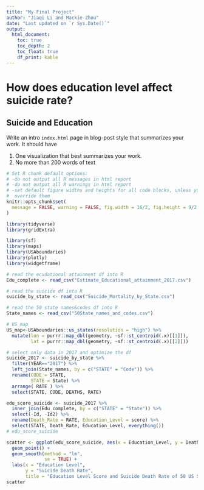 ```yaml
---
title: "My Final Project"
author: "Jiaqi Li and Mackie Zhou"
date: "Last updated on `r Sys.Date()`"
output:
  html_document:
    toc: true
    toc_depth: 2
    toc_float: true
    df_print: kable
---
```


<!--
Comments in HTML are like this! 
-->

# How does education level affect suicide rate?


## Suicide and Education

Write an intro `index.html` page in blog-post style that summarizes your work. It should have

1. One visualization that best summarizes your work.
1. No more than 200 words of text

```r
# Set R chunk default options:
# -do not output all R messages in html report
# -do not output all R warnings in html report
# -set default figure widths and heights for all code blocks, unless you 
#  override them
knitr::opts_chunk$set(
  message = FALSE, warning = FALSE, fig.width = 16/2, fig.height = 9/2
)
```

```r
library(tidyverse)
library(gridExtra)

library(sf)
library(maps)
library(USAboundaries)
library(plotly)
library(widgetframe)

# read the ecudational attainment df into R
Edu_complete <- read_csv("Estimate_Educational_attainment_2017.csv")

# read the suicide df into R
suicide_by_state <- read_csv("Suicide_Mortality_by_State.csv")

# read the 50 state names&codes df into R
State_names <- read_csv("50State_names_and_codes.csv")

# US_map
US_map<-USAboundaries::us_states(resolution = "high") %>%
  mutate(lon = purrr::map_dbl(geometry, ~sf::st_centroid(.x)[[1]]),
         lat = purrr::map_dbl(geometry, ~sf::st_centroid(.x)[[2]]))

```


```r
# select only data in 2017 and optimize the df
suicide_2017 <- suicide_by_state %>% 
  filter(YEAR=="2017") %>% 
  left_join(State_names, by = c("STATE" = "Code")) %>% 
  rename(CODE = STATE,
         STATE = State) %>%
  arrange( RATE ) %>% 
  select(STATE, CODE, DEATHS, RATE)

edu_score_suicide <- suicide_2017 %>% 
  inner_join(Edu_complete, by = c("STATE" = "State")) %>% 
  select(-Id, -Id2) %>% 
  rename(Death_Rate = RATE, Education_Level = score) %>% 
  select(STATE, Death_Rate, Education_Level, everything())
# edu_score_suicide

scatter <- ggplot(edu_score_suicide, aes(x = Education_Level, y = Death_Rate)) +
  geom_point() +
  geom_smooth(method = "lm", 
              se = TRUE) +
  labs(x = "Education Level",
       y = "Suicide Death Rate",
       title = "Education Level Score and Suicide Death Rate of 50 US States in 2017")
scatter
```
